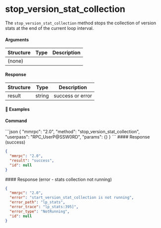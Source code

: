 
# stop\_version\_stat\_collection

The `stop_version_stat_collection` method stops the collection of version stats at the end of the current loop interval.

#### Arguments

| Structure | Type | Description |
| --------- | ---- | ----------- |
| (none)    |      |             |

#### Response

| Structure | Type   | Description      |
| --------- | ------ | ---------------- |
| result    | string | success or error |

#### 📌 Examples

#### Command

<CodeGroup title="" tag="POST" label="stop_version_stat_collection" mm2MethodDecorate="true">
  ```json
  {
    "mmrpc": "2.0",
    "method": "stop_version_stat_collection",
    "userpass": "RPC_UserP@SSW0RD",
    "params": {}
  }
  ```
</CodeGroup>

<CollapsibleSection expandedText="Hide Response" collapsedText="Show Response">
  #### Response (success)

  ```json
  {
    "mmrpc": "2.0",
    "result": "success",
    "id": null
  }
  ```
</CollapsibleSection>

<CollapsibleSection expandedText="Hide Response" collapsedText="Show Response">
  #### Response (error - stats collection not running)

  ```json
  {
    "mmrpc": "2.0",
    "error": "start_version_stat_collection is not running",
    "error_path": "lp_stats",
    "error_trace": "lp_stats:395]",
    "error_type": "NotRunning",
    "id": null
  }
  ```
</CollapsibleSection>
